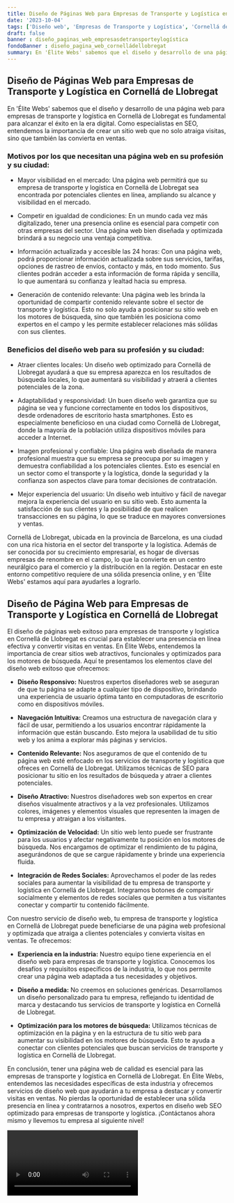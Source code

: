 ```yaml
---
title: Diseño de Páginas Web para Empresas de Transporte y Logística en Cornellá de Llobregat
date: '2023-10-04'
tags: ['Diseño web', 'Empresas de Transporte y Logística', 'Cornellá de Llobregat']
draft: false
banner : diseño_paginas_web_empresasdetransporteylogística
fondoBanner : diseño_pagina_web_cornelládellobregat
summary: En 'Élite Webs' sabemos que el diseño y desarrollo de una página web para empresas de transporte y logística en Cornellá de Llobregat es fundamental para alcanzar el éxito en la era digital. Como especialistas en SEO, entendemos la importancia de crear un sitio web que no solo atraiga visitas, sino que también las convierta en ventas.
---
```


## Diseño de Páginas Web para Empresas de Transporte y Logística en Cornellá de Llobregat

En 'Élite Webs' sabemos que el diseño y desarrollo de una página web para empresas de transporte y logística en Cornellá de Llobregat es fundamental para alcanzar el éxito en la era digital. Como especialistas en SEO, entendemos la importancia de crear un sitio web que no solo atraiga visitas, sino que también las convierta en ventas.

### Motivos por los que necesitan una página web en su profesión y su ciudad:

- Mayor visibilidad en el mercado: Una página web permitirá que su empresa de transporte y logística en Cornellá de Llobregat sea encontrada por potenciales clientes en línea, ampliando su alcance y visibilidad en el mercado.

- Competir en igualdad de condiciones: En un mundo cada vez más digitalizado, tener una presencia online es esencial para competir con otras empresas del sector. Una página web bien diseñada y optimizada brindará a su negocio una ventaja competitiva.

- Información actualizada y accesible las 24 horas: Con una página web, podrá proporcionar información actualizada sobre sus servicios, tarifas, opciones de rastreo de envíos, contacto y más, en todo momento. Sus clientes podrán acceder a esta información de forma rápida y sencilla, lo que aumentará su confianza y lealtad hacia su empresa.

- Generación de contenido relevante: Una página web les brinda la oportunidad de compartir contenido relevante sobre el sector de transporte y logística. Esto no solo ayuda a posicionar su sitio web en los motores de búsqueda, sino que también les posiciona como expertos en el campo y les permite establecer relaciones más sólidas con sus clientes.

### Beneficios del diseño web para su profesión y su ciudad:

- Atraer clientes locales: Un diseño web optimizado para Cornellá de Llobregat ayudará a que su empresa aparezca en los resultados de búsqueda locales, lo que aumentará su visibilidad y atraerá a clientes potenciales de la zona.

- Adaptabilidad y responsividad: Un buen diseño web garantiza que su página se vea y funcione correctamente en todos los dispositivos, desde ordenadores de escritorio hasta smartphones. Esto es especialmente beneficioso en una ciudad como Cornellá de Llobregat, donde la mayoría de la población utiliza dispositivos móviles para acceder a Internet.

- Imagen profesional y confiable: Una página web diseñada de manera profesional muestra que su empresa se preocupa por su imagen y demuestra confiabilidad a los potenciales clientes. Esto es esencial en un sector como el transporte y la logística, donde la seguridad y la confianza son aspectos clave para tomar decisiones de contratación.

- Mejor experiencia del usuario: Un diseño web intuitivo y fácil de navegar mejora la experiencia del usuario en su sitio web. Esto aumenta la satisfacción de sus clientes y la posibilidad de que realicen transacciones en su página, lo que se traduce en mayores conversiones y ventas.

Cornellá de Llobregat, ubicada en la provincia de Barcelona, es una ciudad con una rica historia en el sector del transporte y la logística. Además de ser conocida por su crecimiento empresarial, es hogar de diversas empresas de renombre en el campo, lo que la convierte en un centro neurálgico para el comercio y la distribución en la región. Destacar en este entorno competitivo requiere de una sólida presencia online, y en 'Élite Webs' estamos aquí para ayudarles a lograrlo.

<GifSeo />

<Cta />

## Diseño de Página Web para Empresas de Transporte y Logística en Cornellá de Llobregat

El diseño de páginas web exitoso para empresas de transporte y logística en Cornellá de Llobregat es crucial para establecer una presencia en línea efectiva y convertir visitas en ventas. En Élite Webs, entendemos la importancia de crear sitios web atractivos, funcionales y optimizados para los motores de búsqueda. Aquí te presentamos los elementos clave del diseño web exitoso que ofrecemos:

- **Diseño Responsivo:** Nuestros expertos diseñadores web se aseguran de que tu página se adapte a cualquier tipo de dispositivo, brindando una experiencia de usuario óptima tanto en computadoras de escritorio como en dispositivos móviles.

- **Navegación Intuitiva:** Creamos una estructura de navegación clara y fácil de usar, permitiendo a los usuarios encontrar rápidamente la información que están buscando. Esto mejora la usabilidad de tu sitio web y los anima a explorar más páginas y servicios.

- **Contenido Relevante:** Nos aseguramos de que el contenido de tu página web esté enfocado en los servicios de transporte y logística que ofreces en Cornellá de Llobregat. Utilizamos técnicas de SEO para posicionar tu sitio en los resultados de búsqueda y atraer a clientes potenciales.

- **Diseño Atractivo:** Nuestros diseñadores web son expertos en crear diseños visualmente atractivos y a la vez profesionales. Utilizamos colores, imágenes y elementos visuales que representen la imagen de tu empresa y atraigan a los visitantes.

- **Optimización de Velocidad:** Un sitio web lento puede ser frustrante para los usuarios y afectar negativamente tu posición en los motores de búsqueda. Nos encargamos de optimizar el rendimiento de tu página, asegurándonos de que se cargue rápidamente y brinde una experiencia fluida.

- **Integración de Redes Sociales:** Aprovechamos el poder de las redes sociales para aumentar la visibilidad de tu empresa de transporte y logística en Cornellá de Llobregat. Integramos botones de compartir socialmente y elementos de redes sociales que permiten a tus visitantes conectar y compartir tu contenido fácilmente.

Con nuestro servicio de diseño web, tu empresa de transporte y logística en Cornellá de Llobregat puede beneficiarse de una página web profesional y optimizada que atraiga a clientes potenciales y convierta visitas en ventas. Te ofrecemos:

- **Experiencia en la industria:** Nuestro equipo tiene experiencia en el diseño web para empresas de transporte y logística. Conocemos los desafíos y requisitos específicos de la industria, lo que nos permite crear una página web adaptada a tus necesidades y objetivos.

- **Diseño a medida:** No creemos en soluciones genéricas. Desarrollamos un diseño personalizado para tu empresa, reflejando tu identidad de marca y destacando tus servicios de transporte y logística en Cornellá de Llobregat.

- **Optimización para los motores de búsqueda:** Utilizamos técnicas de optimización en la página y en la estructura de tu sitio web para aumentar su visibilidad en los motores de búsqueda. Esto te ayuda a conectar con clientes potenciales que buscan servicios de transporte y logística en Cornellá de Llobregat.

En conclusión, tener una página web de calidad es esencial para las empresas de transporte y logística en Cornellá de Llobregat. En Élite Webs, entendemos las necesidades específicas de esta industria y ofrecemos servicios de diseño web que ayudarán a tu empresa a destacar y convertir visitas en ventas. No pierdas la oportunidad de establecer una sólida presencia en línea y contratarnos a nosotros, expertos en diseño web SEO optimizado para empresas de transporte y logística. ¡Contáctanos ahora mismo y llevemos tu empresa al siguiente nivel!

<Video />

<CtaBot job='Empresas de Transporte y Logística' city='Cornellá de Llobregat'/>

<Gmaps query='Cornellá de Llobregat+españa+maps' />